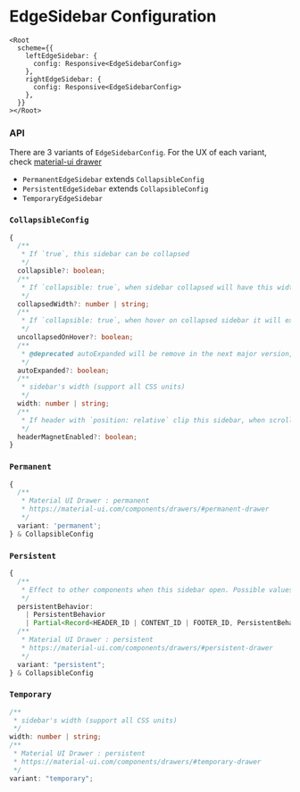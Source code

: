 
<Meta title="Layout/Configuration/EdgeSidebar" />

<style>{`
  .sbdocs-content {
    max-width: 720px;
  }
`}</style>

# EdgeSidebar Configuration

```tsx
<Root
  scheme={{
    leftEdgeSidebar: {
      config: Responsive<EdgeSidebarConfig>
    },
    rightEdgeSidebar: {
      config: Responsive<EdgeSidebarConfig>
    },
  }}
></Root>
```

### API

There are 3 variants of `EdgeSidebarConfig`. For the UX of each variant, check [material-ui drawer](https://material-ui.com/components/drawers/#drawer)

- `PermanentEdgeSidebar` extends `CollapsibleConfig`
- `PersistentEdgeSidebar` extends `CollapsibleConfig`
- `TemporaryEdgeSidebar`

### `CollapsibleConfig`

```ts
{
  /**
   * If `true`, this sidebar can be collapsed
   */
  collapsible?: boolean;
  /**
   * If `collapsible: true`, when sidebar collapsed will have this width (support all CSS units)
   */
  collapsedWidth?: number | string;
  /**
   * If `collapsible: true`, when hover on collapsed sidebar it will expand to specified `width` without affecting other components.
   */
  uncollapsedOnHover?: boolean;
  /**
   * @deprecated autoExpanded will be remove in the next major version, use 'uncollapsedOnHover' instead
   */
  autoExpanded?: boolean;
  /**
   * sidebar's width (support all CSS units)
   */
  width: number | string;
  /**
   * If header with `position: relative` clip this sidebar, when scroll the page will cause this sidebar to stick with header
   */
  headerMagnetEnabled?: boolean;
}
```

### `Permanent`

```ts
{
  /**
   * Material UI Drawer : permanent
   * https://material-ui.com/components/drawers/#permanent-drawer
   */
  variant: 'permanent';
} & CollapsibleConfig
```

### `Persistent`

```ts
{
  /**
   * Effect to other components when this sidebar open. Possible values are 'fit' | 'flexible' | 'none'
   */
  persistentBehavior:
    | PersistentBehavior
    | Partial<Record<HEADER_ID | CONTENT_ID | FOOTER_ID, PersistentBehavior>>;
  /**
   * Material UI Drawer : persistent
   * https://material-ui.com/components/drawers/#persistent-drawer
   */
  variant: "persistent";
} & CollapsibleConfig
```

### `Temporary`

```ts
/**
 * sidebar's width (support all CSS units)
 */
width: number | string;
/**
 * Material UI Drawer : persistent
 * https://material-ui.com/components/drawers/#temporary-drawer
 */
variant: "temporary";
```
